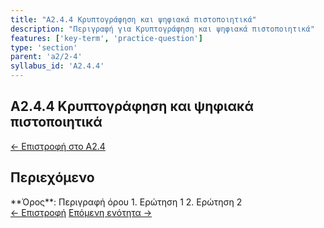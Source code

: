 ```yaml
---
title: "A2.4.4 Κρυπτογράφηση και ψηφιακά πιστοποιητικά"
description: "Περιγραφή για Κρυπτογράφηση και ψηφιακά πιστοποιητικά"
features: ['key-term', 'practice-question']
type: 'section'
parent: 'a2/2-4'
syllabus_id: 'A2.4.4'
---
```



<article className="prose prose-lg prose-slate max-w-none">

# A2.4.4 Κρυπτογράφηση και ψηφιακά πιστοποιητικά

<nav className="mb-6 text-sm">
  <a href="/cs-study-companion/el/a2/2-4" className="text-indigo-600 hover:text-indigo-800">← Επιστροφή στο A2.4</a>
</nav>

## Περιεχόμενο



<KeyTerm lang="el">
**Όρος**: Περιγραφή όρου
</KeyTerm>

<PracticeQuestion lang="el">
1. Ερώτηση 1
2. Ερώτηση 2
</PracticeQuestion>

<nav className="mt-8 flex justify-between">
  <a href="/cs-study-companion/el/a2/2-4/2-4-3" className="text-indigo-600 hover:text-indigo-800">← Επιστροφή</a>
  <a href="#" className="text-indigo-600 hover:text-indigo-800">Επόμενη ενότητα →</a>
</nav>

</article>
